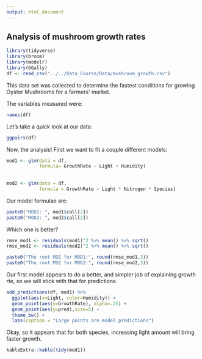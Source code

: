 ```yaml
---
output: html_document
---
```


## Analysis of mushroom growth rates

```r
library(tidyverse)
library(broom)
library(modelr)
library(GGally)
df <- read_csv("../../Data_Course/Data/mushroom_growth.csv")
```



This data set was collected to determine the fastest conditions for growing Oyster Mushrooms for a farmers' market. 


The variables measured were: 
```r
names(df)

```

Let's take a quick look at our data: 

```r
ggpairs(df)
```

Now, the analysis! First we want to fit a couple different models: 

```r
mod1 <- glm(data = df,
            formula= GrowthRate ~ Light + Humidity)
  
  
mod2 <- glm(data = df, 
            formula = GrowthRate ~ Light * Nitrogen * Species)

```


Our model formulae are: 

```r
paste0("MOD1: ", mod1$call[2])
paste0("MOD2: ", mod2$call[2])
```

Which one is better? 

```r
rmse_mod1 <- residuals(mod1)^2 %>% mean() %>% sqrt()
rmse_mod2 <- residuals(mod2)^2 %>% mean() %>% sqrt()

paste0("The root MSE for MOD1:", round(rmse_mod1,3))
paste0("The root MSE for MOD2:", round(rmse_mod2,3))
```
Our first model appears to do a better, and simpler job of explaining growth rte, so we will stick with that for predictions. 

```r
add_predictions(df, mod1) %>% 
  ggplot(aes(x=Light, color=Humidity)) +
  geom_point(aes(y=GrowthRate), alpha=.25) +
  geom_point(aes(y=pred),size=5) +
  theme_bw() +
  labs(caption = "Large points are model predictions")
```

Okay, so it appears that for both species, increasing light amount will bring faster growth. 


```r
kableExtra::kable(tidy(mod1))

```